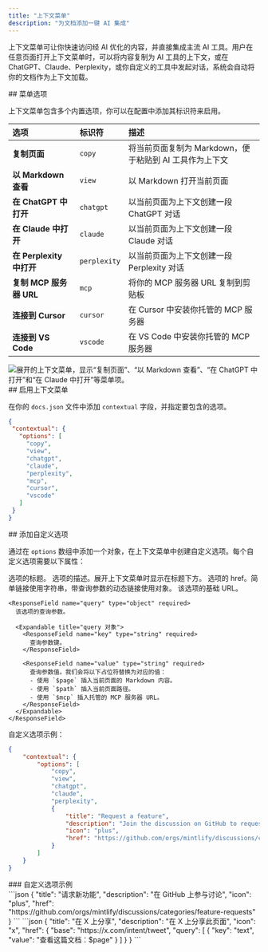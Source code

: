 ```yaml
---
title: "上下文菜单"
description: "为文档添加一键 AI 集成"
---
```



上下文菜单可让你快速访问经 AI 优化的内容，并直接集成主流 AI 工具。用户在任意页面打开上下文菜单时，可以将内容复制为 AI 工具的上下文，或在 ChatGPT、Claude、Perplexity，或你自定义的工具中发起对话，系统会自动将你的文档作为上下文加载。

<div id="menu-options">
  ## 菜单选项
</div>

上下文菜单包含多个内置选项，你可以在配置中添加其标识符来启用。

| 选项 | 标识符 | 描述 |
|:--------|:------------|:-------------|
| **复制页面** | `copy` | 将当前页面复制为 Markdown，便于粘贴到 AI 工具作为上下文 |
| **以 Markdown 查看** | `view` | 以 Markdown 打开当前页面 |
| **在 ChatGPT 中打开** | `chatgpt` | 以当前页面为上下文创建一段 ChatGPT 对话 |
| **在 Claude 中打开** | `claude` | 以当前页面为上下文创建一段 Claude 对话 |
| **在 Perplexity 中打开** | `perplexity` | 以当前页面为上下文创建一段 Perplexity 对话 |
| **复制 MCP 服务器 URL** | `mcp` | 将你的 MCP 服务器 URL 复制到剪贴板 |
| **连接到 Cursor** | `cursor` | 在 Cursor 中安装你托管的 MCP 服务器 |
| **连接到 VS Code** | `vscode` | 在 VS Code 中安装你托管的 MCP 服务器 |

<Frame>
    <img 
    src="/images/contextual-menu/contextual-menu.png" 
    alt="展开的上下文菜单，显示“复制页面”、“以 Markdown 查看”、“在 ChatGPT 中打开”和“在 Claude 中打开”等菜单项。" 
  />
</Frame>

<div id="enabling-the-contextual-menu">
  ## 启用上下文菜单
</div>

在你的 `docs.json` 文件中添加 `contextual` 字段，并指定要包含的选项。

```json
{
 "contextual": {
   "options": [
     "copy",
     "view",
     "chatgpt",
     "claude",
     "perplexity",
     "mcp",
     "cursor",
     "vscode"
   ]
 }
}
```

<div id="adding-custom-options">
  ## 添加自定义选项
</div>

通过在 `options` 数组中添加一个对象，在上下文菜单中创建自定义选项。每个自定义选项需要以下属性：

<ResponseField name="title" type="string" required>
  选项的标题。
</ResponseField>

<ResponseField name="description" type="string" required>
  选项的描述。展开上下文菜单时显示在标题下方。
</ResponseField>

<IconsRequired />

<ResponseField name="href" type="string | object" required>
  选项的 href。简单链接使用字符串，带查询参数的动态链接使用对象。
  
  <Expandable title="href 对象">
    <ResponseField name="base" type="string" required>
      该选项的基础 URL。
    </ResponseField>

    <ResponseField name="query" type="object" required>
      该选项的查询参数。

      <Expandable title="query 对象">
        <ResponseField name="key" type="string" required>
          查询参数键。
        </ResponseField>

        <ResponseField name="value" type="string" required>
          查询参数值。我们会将以下占位符替换为对应的值：
          - 使用 `$page` 插入当前页面的 Markdown 内容。
          - 使用 `$path` 插入当前页面路径。
          - 使用 `$mcp` 插入托管的 MCP 服务器 URL。
        </ResponseField>
      </Expandable>
    </ResponseField>
  </Expandable>
</ResponseField>

自定义选项示例：

```json {9-14} wrap
{
    "contextual": {
        "options": [
            "copy",
            "view",
            "chatgpt",
            "claude",
            "perplexity",
            {
                "title": "Request a feature",
                "description": "Join the discussion on GitHub to request a new feature",
                "icon": "plus",
                "href": "https://github.com/orgs/mintlify/discussions/categories/feature-requests"
            }
        ]
    }
}
```

<div id="custom-option-examples">
  ### 自定义选项示例
</div>

<AccordionGroup>
<Accordion title="简单链接">
```json
{
  "title": "请求新功能",
  "description": "在 GitHub 上参与讨论",
  "icon": "plus",
  "href": "https://github.com/orgs/mintlify/discussions/categories/feature-requests"
}
```
</Accordion>

<Accordion title="包含页面内容的动态链接">
```json
{
  "title": "在 X 上分享",
  "description": "在 X 上分享此页面",
  "icon": "x",
  "href": {
    "base": "https://x.com/intent/tweet",
    "query": [
      {
      "key": "text",
      "value": "查看这篇文档：$page"
      }
    ]
  }
}
```
</Accordion>
</AccordionGroup>